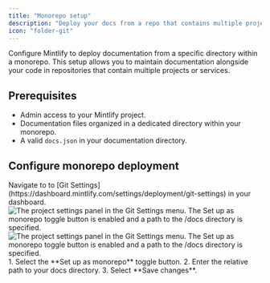 ```yaml
---
title: "Monorepo setup"
description: "Deploy your docs from a repo that contains multiple projects"
icon: "folder-git"
---
```


Configure Mintlify to deploy documentation from a specific directory within a monorepo. This setup allows you to maintain documentation alongside your code in repositories that contain multiple projects or services.

## Prerequisites

* Admin access to your Mintlify project.
* Documentation files organized in a dedicated directory within your monorepo.
* A valid `docs.json` in your documentation directory.

## Configure monorepo deployment

<Steps>
<Step title="Access Git settings">
Navigate to to [Git Settings](https://dashboard.mintlify.com/settings/deployment/git-settings) in your dashboard.

<Frame>
<img
  className="block dark:hidden my-0 pointer-events-none"
  src="/images/monorepo-light.png"
  alt="The project settings panel in the Git Settings menu. The Set up as monorepo toggle button is enabled and a path to the /docs directory is specified."
/>
<img
  className="hidden dark:block my-0 pointer-events-none"
  src="/images/monorepo-dark.png"
  alt="The project settings panel in the Git Settings menu. The Set up as monorepo toggle button is enabled and a path to the /docs directory is specified."
/>
</Frame>

</Step>
<Step title="Set your documentation path">
1. Select the **Set up as monorepo** toggle button.
2. Enter the relative path to your docs directory.
3. Select **Save changes**.
</Step>
</Steps>
